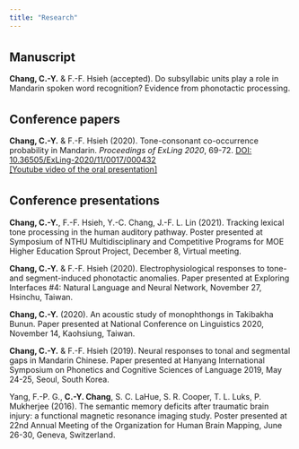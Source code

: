 ---
title: "Research"
---
<div style="margin-bottom:35px;">
</div>

## Manuscript  
**Chang, C.-Y.** & F.-F. Hsieh (accepted). Do subsyllabic units play a role in Mandarin
spoken word recognition? Evidence from phonotactic processing.  

<div style="margin-bottom:35px;">
</div>

## Conference papers  
**Chang, C.-Y.** & F.-F. Hsieh (2020). Tone-consonant co-occurrence probability in Mandarin.
*Proceedings of ExLing 2020*, 69-72. [DOI: 10.36505/ExLing-2020/11/0017/000432](https://doi.org/10.36505/ExLing-2020/11/0017/000432)  
[[Youtube video of the oral presentation]](https://youtu.be/b4HUAjVrkzw)

<div style="margin-bottom:35px;">
</div>

## Conference presentations  
**Chang, C.-Y.**, F.-F. Hsieh, Y.-C. Chang, J.-F. L. Lin (2021). Tracking lexical tone processing in the human auditory pathway. Poster presented at Symposium of NTHU Multidisciplinary and Competitive Programs for MOE Higher Education Sprout Project, December 8, Virtual meeting.   

**Chang, C.-Y.** & F.-F. Hsieh (2020). Electrophysiological responses to tone- and
segment-induced phonotactic anomalies. Paper presented at Exploring Interfaces #4:
Natural Language and Neural Network, November 27, Hsinchu, Taiwan.  

**Chang, C.-Y.** (2020). An acoustic study of monophthongs in Takibakha Bunun. Paper
presented at National Conference on Linguistics 2020, November 14, Kaohsiung, Taiwan.  

**Chang, C.-Y.** & F.-F. Hsieh (2019). Neural responses to tonal and segmental gaps in
Mandarin Chinese. Paper presented at Hanyang International Symposium on Phonetics
and Cognitive Sciences of Language 2019, May 24-25, Seoul, South Korea.  

Yang, F.-P. G., **C.-Y. Chang**, S. C. LaHue, S. R. Cooper, T. L. Luks, P. Mukherjee (2016). The
semantic memory deficits after traumatic brain injury: a functional magnetic resonance
imaging study. Poster presented at 22nd Annual Meeting of the Organization for Human
Brain Mapping, June 26-30, Geneva, Switzerland.  

